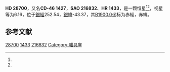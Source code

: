 {{Starbox begin
| name = HD 28700
}}
{{Starbox observe
| epoch = [[J2000.0|J2000.0]]
| constell = {{星座名待查}}<ref name=SIMBAD>{{cite web
 | url=http://simbad.u-strasbg.fr/simbad/sim-id?Ident=HR+{{{1|}}}
 | title =Pulsating variable Star
 | publisher=Centre de Données astronomiques de Strasbourg
 | work=SIMBAD
 | accessdate=2012-07-13}}</ref><ref name=DATA>{{cite web
 | url=http://vizier.u-strasbg.fr/viz-bin/VizieR-5?-out.add=.&-source=5050&-corr=PK=HR&-out.max=9999&HR={{{1|}}}
 | title=VizieR Detailed Page
 | accessdate=2012-07-13
 | deadurl=yes
 | archiveurl=https://web.archive.org/web/20160305034855/http://vizier.u-strasbg.fr/viz-bin/VizieR-5?-out.add=.&-source=5050&-corr=PK%3DHR&-out.max=9999&HR=
 | archivedate=2016-03-05
 }}</ref>
| 星官 = 
| ra = {{RA|4|29|20}}<ref name=SIMBAD /><ref name=DATA />
| dec = {{DEC|-46|30|55}}<ref name=SIMBAD /><ref name=DATA />
| appmag_v = 6.16<ref name=SIMBAD /><ref name=DATA />
}}
{{Starbox character
| class = K1III<ref name=SIMBAD /><ref name=DATA />
| b-v = 1.06<ref name=SIMBAD /><ref name=DATA />
| u-b = <ref name=SIMBAD /><ref name=DATA />
| r-i = <ref name=SIMBAD /><ref name=DATA />
| variable = 
}}
{{Starbox astrometry
| radial_v = 
| prop_mo_ra = 11
| parallax = 
| p_error = 
}}
{{Starbox catalog
| names =CD-46 1427，[[SAO星表|SAO]] 216832，[[HD星表|HD]] 28700，[[HR星表|HR]] 1433}}
{{Starbox reference |Simbad=HR+1433}}
{{Starbox end}}

'''HD 28700'''，又名'''CD-46 1427'''，'''SAO 216832'''、'''HR 1433'''，是一颗恒星<ref name=SIMBAD /><ref name=DATA />，视星等为6.16，位于[[銀道座標系|銀經]]252.54，[[銀道座標系|銀緯]]-43.37，其[[B1900.0|B1900.0]]坐标为赤經{{RA|4|26|22.4}}，赤緯{{DEC|-46|-43.37|3}}。

== 参考文献 ==
{{reflist}}

{{star-stub}}

[[Category:HD和HDE天體|28700]]
[[Category:HR天體|1433]]
[[Category:SAO天體|216832]]
[[Category:雕具座|Category:雕具座]]